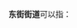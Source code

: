 '''东街街道'''可以指：
{{PRC admin/disambig|13/03/03/002/000|14/02/02/003/000|14/02/27/402/000|14/04/02/001/000|14/05/02/001/000|15/01/02/004/000|35/01/02/004/000|41/07/02/002/000|45/05/02/002/000|52/04/02/002/000|62/07/02/001/000}}
{{disambig|cat=四字乡级行政区划消歧义}}
